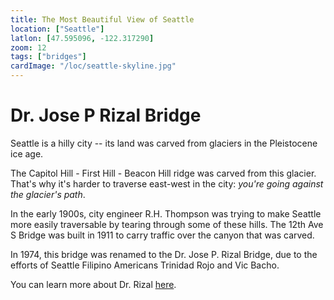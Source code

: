 ```yaml
---
title: The Most Beautiful View of Seattle
location: ["Seattle"]
latlon: [47.595096, -122.317290]
zoom: 12
tags: ["bridges"]
cardImage: "/loc/seattle-skyline.jpg"
---
```

# Dr. Jose P Rizal Bridge

Seattle is a hilly city -- its land was carved from glaciers in the
Pleistocene ice age.

  <Comic position="full" image="/comics/jose-p-rizal/glacier.png" speechBubbles={[]}/>
  
The Capitol Hill - First Hill - Beacon Hill ridge was carved from this
glacier. That's why it's harder to traverse east-west in the city: *you're
going against the glacier's path*.

In the early 1900s, city engineer R.H. Thompson was trying to make Seattle
more easily traversable by tearing through some of these hills. The 12th Ave
S Bridge was built in 1911 to carry traffic over the canyon that was carved.

In 1974, this bridge was renamed to the Dr. Jose P. Rizal Bridge, due to the
efforts of Seattle Filipino Americans Trinidad Rojo and Vic Bacho.
<Comic position="full" image="/comics/jose-p-rizal/rojo-bacho.png" speechBubbles={[]}/>

<LOCItem linkOut="https://www.loc.gov/resource/sn88085780/1961-06-16/ed-1/?sp=1" image="/loc/joseprizal.jpg" caption="Page from the Filipino Forum, a newspaper for Seattle's Filipino community"  />

You can learn more about Dr. Rizal [here](https://blogs.loc.gov/law/2024/02/remembering-jose-rizal-filipino-revolutionary/).